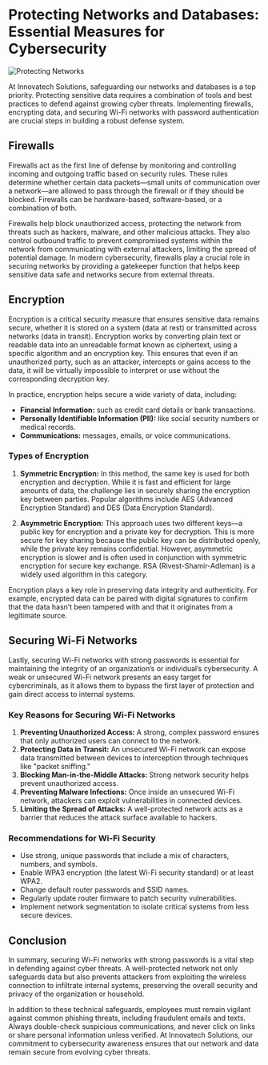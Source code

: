 # Protecting Networks and Databases: Essential Measures for Cybersecurity

![Protecting Networks](../assets/protecting.png)

At Innovatech Solutions, safeguarding our networks and databases is a top priority. Protecting sensitive data requires a combination of tools and best practices to defend against growing cyber threats. Implementing firewalls, encrypting data, and securing Wi-Fi networks with password authentication are crucial steps in building a robust defense system.

## Firewalls

Firewalls act as the first line of defense by monitoring and controlling incoming and outgoing traffic based on security rules. These rules determine whether certain data packets—small units of communication over a network—are allowed to pass through the firewall or if they should be blocked. Firewalls can be hardware-based, software-based, or a combination of both. 

Firewalls help block unauthorized access, protecting the network from threats such as hackers, malware, and other malicious attacks. They also control outbound traffic to prevent compromised systems within the network from communicating with external attackers, limiting the spread of potential damage. In modern cybersecurity, firewalls play a crucial role in securing networks by providing a gatekeeper function that helps keep sensitive data safe and networks secure from external threats.

## Encryption

Encryption is a critical security measure that ensures sensitive data remains secure, whether it is stored on a system (data at rest) or transmitted across networks (data in transit). Encryption works by converting plain text or readable data into an unreadable format known as ciphertext, using a specific algorithm and an encryption key. This ensures that even if an unauthorized party, such as an attacker, intercepts or gains access to the data, it will be virtually impossible to interpret or use without the corresponding decryption key.

In practice, encryption helps secure a wide variety of data, including:
- **Financial Information:** such as credit card details or bank transactions.
- **Personally Identifiable Information (PII):** like social security numbers or medical records.
- **Communications:** messages, emails, or voice communications.

### Types of Encryption

1. **Symmetric Encryption:** In this method, the same key is used for both encryption and decryption. While it is fast and efficient for large amounts of data, the challenge lies in securely sharing the encryption key between parties. Popular algorithms include AES (Advanced Encryption Standard) and DES (Data Encryption Standard).
   
2. **Asymmetric Encryption:** This approach uses two different keys—a public key for encryption and a private key for decryption. This is more secure for key sharing because the public key can be distributed openly, while the private key remains confidential. However, asymmetric encryption is slower and is often used in conjunction with symmetric encryption for secure key exchange. RSA (Rivest-Shamir-Adleman) is a widely used algorithm in this category.

Encryption plays a key role in preserving data integrity and authenticity. For example, encrypted data can be paired with digital signatures to confirm that the data hasn’t been tampered with and that it originates from a legitimate source.

## Securing Wi-Fi Networks

Lastly, securing Wi-Fi networks with strong passwords is essential for maintaining the integrity of an organization’s or individual’s cybersecurity. A weak or unsecured Wi-Fi network presents an easy target for cybercriminals, as it allows them to bypass the first layer of protection and gain direct access to internal systems. 

### Key Reasons for Securing Wi-Fi Networks

1. **Preventing Unauthorized Access:** A strong, complex password ensures that only authorized users can connect to the network.
2. **Protecting Data in Transit:** An unsecured Wi-Fi network can expose data transmitted between devices to interception through techniques like "packet sniffing."
3. **Blocking Man-in-the-Middle Attacks:** Strong network security helps prevent unauthorized access.
4. **Preventing Malware Infections:** Once inside an unsecured Wi-Fi network, attackers can exploit vulnerabilities in connected devices.
5. **Limiting the Spread of Attacks:** A well-protected network acts as a barrier that reduces the attack surface available to hackers.

### Recommendations for Wi-Fi Security

- Use strong, unique passwords that include a mix of characters, numbers, and symbols.
- Enable WPA3 encryption (the latest Wi-Fi security standard) or at least WPA2.
- Change default router passwords and SSID names.
- Regularly update router firmware to patch security vulnerabilities.
- Implement network segmentation to isolate critical systems from less secure devices.

## Conclusion

In summary, securing Wi-Fi networks with strong passwords is a vital step in defending against cyber threats. A well-protected network not only safeguards data but also prevents attackers from exploiting the wireless connection to infiltrate internal systems, preserving the overall security and privacy of the organization or household.

In addition to these technical safeguards, employees must remain vigilant against common phishing threats, including fraudulent emails and texts. Always double-check suspicious communications, and never click on links or share personal information unless verified. At Innovatech Solutions, our commitment to cybersecurity awareness ensures that our network and data remain secure from evolving cyber threats.
